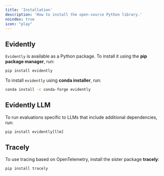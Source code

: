 ```yaml
---
title: 'Installation'
description: 'How to install the open-source Python library.'
noindex: true
icon: "play"
---
```


## Evidently

`Evidently` is available as a Python package. To install it using the **pip package manager**, run:

```python
pip install evidently
```

To install `evidently` using **conda installer**, run:

```sh
conda install -c conda-forge evidently
```

## Evidently LLM

To run evaluations specific to LLMs that include additional dependencies, run:

```python
pip install evidently[llm]
```

## Tracely

To use tracing based on OpenTelemetry, install the sister package **tracely**:

```sh
pip install tracely
```